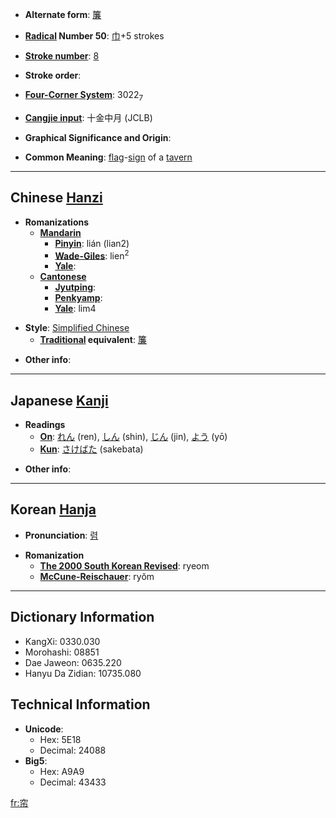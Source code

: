 * '''Alternate form''': [[簾]]

* '''[[Wiktionary:Chinese radical index| Radical]] Number 50''': [[Wiktionary:Chinese radical index 巾|巾]]+5 strokes

* '''[[Wiktionary:Chinese total strokes index|Stroke number]]''': [[Wiktionary:Chinese total strokes index 8|8]]

* '''Stroke order''': 

* '''[[Wiktionary:Chinese four corner index|Four-Corner System]]''': 3022<sub>7</sub>

* '''[[Wiktionary:Chinese Cangjie index|Cangjie input]]''': 十金中月 (JCLB)

* '''Graphical Significance and Origin''': 

* '''Common Meaning''': [[flag]]-[[sign]] of a [[tavern]]

----

== Chinese [[Hanzi]] ==

* '''Romanizations'''
** '''[[Mandarin]]'''
*** '''[[Pinyin]]''': lián (lian2)
*** '''[[Wade-Giles]]''': lien<sup>2</sup>
*** '''[[Yale]]''': 
** '''[[Cantonese]]'''
*** '''[[Jyutping]]''':
*** '''[[Penkyamp]]''': 
*** '''[[Yale]]''': lim4

* '''Style''': [[Simplified Chinese]] 
** '''[[Traditional Chinese|Traditional]] equivalent''': [[簾]]

* '''Other info''': 

----

== Japanese [[Kanji]] ==

* '''Readings'''
** '''[[On]]''': [[れん]] (ren), [[しん]] (shin), [[じん]] (jin), [[よう]] (yō)
** '''[[Kun]]''': [[さけばた]] (sakebata)

* '''Other info''':  

----

== Korean [[Hanja]] ==

* '''Pronunciation''': [[렴]]

* '''Romanization'''
** '''[[The 2000 South Korean Revised Romanization|The 2000 South Korean Revised]]''': ryeom
** '''[[McCune-Reischauer]]''': ryŏm

----

== Dictionary Information ==

* KangXi: 0330.030
* Morohashi: 08851
* Dae Jaweon: 0635.220
* Hanyu Da Zidian: 10735.080

== Technical Information ==

* '''Unicode''':
** Hex: 5E18
** Decimal: 24088
* '''Big5''':
** Hex: A9A9
** Decimal: 43433

[[fr:帘]]